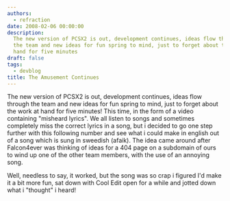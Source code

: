 ```yaml
---
authors:
  - refraction
date: 2008-02-06 00:00:00
description:
  The new version of PCSX2 is out, development continues, ideas flow through
  the team and new ideas for fun spring to mind, just to forget about the work at
  hand for five minutes
draft: false
tags:
  - devblog
title: The Amusement Continues
---
```


The new version of PCSX2 is out, development continues, ideas flow
through the team and new ideas for fun spring to mind, just to forget
about the work at hand for five minutes! This time, in the form of a
video containing "misheard lyrics". We all listen to songs and sometimes
completely miss the correct lyrics in a song, but i decided to go one
step further with this following number and see what i could make in
english out of a song which is sung in sweedish (afaik). The idea came
around after Falcon4ever was thinking of ideas for a 404 page on a
subdomain of ours to wind up one of the other team members, with the use
of an annoying song.

<!-- truncate -->

Well, needless to say, it worked, but the song was so crap i figured I'd
make it a bit more fun, sat down with Cool Edit open for a while and
jotted down what i "thought" i heard!

<!-- TODO add the song, lol? -->

